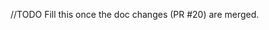 
<Meta
  title="GoogleMapsSection"
  subtitle=""
/>
<PropsTable>
  <PropsTableRow value="TODO" optional>
    //TODO
    Fill this once the doc changes (PR #20) are merged.
  </PropsTableRow>

</PropsTable>
<ExampleLoader example="Sections/GoogleMapsSection.tsx" />
